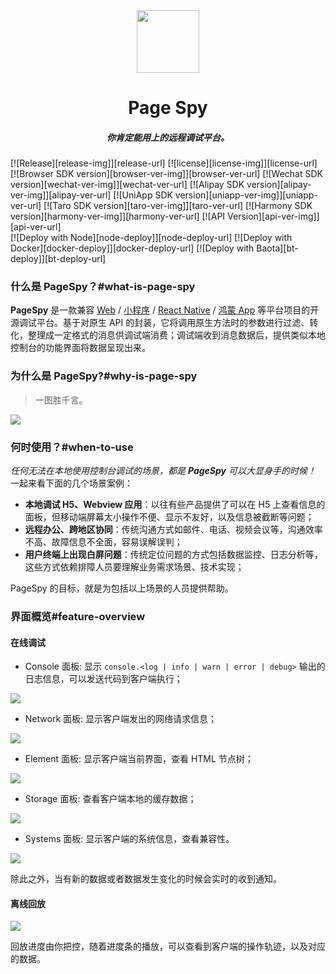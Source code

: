 
[license-img]: https://img.shields.io/github/license/HuolalaTech/page-spy-web?label=License
[license-url]: https://github.com/HuolalaTech/page-spy-web/blob/main/LICENSE
[release-img]: https://img.shields.io/github/package-json/v/HuolalaTech/page-spy-web/release?label=Release
[release-url]: https://github.com/HuolalaTech/page-spy-web/blob/release/package.json
[browser-ver-img]: https://img.shields.io/npm/v/@huolala-tech/page-spy-browser?label=Browser&color=orange
[browser-ver-url]: https://npmjs.com/package/@huolala-tech/page-spy-browser
[uniapp-ver-img]: https://img.shields.io/npm/v/@huolala-tech/page-spy-uniapp?label=UniApp&color=green
[uniapp-ver-url]: https://npmjs.com/package/@huolala-tech/page-spy-uniapp
[wechat-ver-img]: https://img.shields.io/npm/v/@huolala-tech/page-spy-wechat?label=Wechat&color=green
[wechat-ver-url]: https://npmjs.com/package/@huolala-tech/page-spy-wechat
[alipay-ver-img]: https://img.shields.io/npm/v/@huolala-tech/page-spy-alipay?label=Alipay&color=blue
[alipay-ver-url]: https://npmjs.com/package/@huolala-tech/page-spy-alipay
[taro-ver-img]: https://img.shields.io/npm/v/@huolala-tech/page-spy-taro?label=Taro&color=blue
[taro-ver-url]: https://npmjs.com/package/@huolala-tech/page-spy-taro
[harmony-ver-img]: https://harmony.blucas.me/badge/version/@huolala/page-spy-harmony?label=Harmony&color=black
[harmony-ver-url]: https://ohpm.openharmony.cn/#/cn/detail/@huolala%2Fpage-spy-harmony
[api-ver-img]: https://img.shields.io/github/v/tag/HuolalaTech/page-spy-api?label=API
[api-ver-url]: https://github.com/HuolalaTech/page-spy-api/tags
[node-deploy]: https://img.shields.io/badge/Node_Deploy-Install-CB3937
[node-deploy-url]: https://pagespy.org/#/docs/deploy-with-node
[docker-deploy]: https://img.shields.io/badge/Docker_Deploy-Install-1E63ED
[docker-deploy-url]: https://pagespy.org/#/docs/deploy-with-docker
[bt-deploy]: https://img.shields.io/badge/BT_Deploy-Install-20a53a
[bt-deploy-url]: https://pagespy.org/#/docs/deploy-with-baota






<div align="center">
  <img src={logo} height="100" />
  <h1>Page Spy</h1>
  <h5>你肯定能用上的远程调试平台。</h5>
</div>

<div className='badges'>
  [![Release][release-img]][release-url]
  [![license][license-img]][license-url]
</div>

<div className="badges">
  [![Browser SDK version][browser-ver-img]][browser-ver-url]
  [![Wechat SDK version][wechat-ver-img]][wechat-ver-url]
  [![Alipay SDK version][alipay-ver-img]][alipay-ver-url]
  [![UniApp SDK version][uniapp-ver-img]][uniapp-ver-url]
  [![Taro SDK version][taro-ver-img]][taro-ver-url]
  [![Harmony SDK version][harmony-ver-img]][harmony-ver-url]
  [![API Version][api-ver-img]][api-ver-url] <br />
</div>

<div className="badges">
  [![Deploy with Node][node-deploy]][node-deploy-url]
  [![Deploy with Docker][docker-deploy]][docker-deploy-url]
  [![Deploy with Baota][bt-deploy]][bt-deploy-url]
</div>

### 什么是 PageSpy？#what-is-page-spy

**PageSpy** 是一款兼容 [Web](./browser) / [小程序](./miniprogram) / [React Native](./react-native) / [鸿蒙 App](./harmony) 等平台项目的开源调试平台。基于对原生 API 的封装，它将调用原生方法时的参数进行过滤、转化，整理成一定格式的消息供调试端消费；调试端收到消息数据后，提供类似本地控制台的功能界面将数据呈现出来。

### 为什么是 PageSpy?#why-is-page-spy

> 一图胜千言。

<a href={whyIsPageSpyImg} target="_blank">
  <img src={whyIsPageSpyImg} />
</a>

### 何时使用？#when-to-use

*任何无法在本地使用控制台调试的场景，都是 **PageSpy** 可以大显身手的时候！*
一起来看下面的几个场景案例：

- **本地调试 H5、Webview 应用**：以往有些产品提供了可以在 H5 上查看信息的面板，但移动端屏幕太小操作不便、显示不友好，以及信息被截断等问题；
- **远程办公、跨地区协同**：传统沟通方式如邮件、电话、视频会议等，沟通效率不高、故障信息不全面，容易误解误判；
- **用户终端上出现白屏问题**：传统定位问题的方式包括数据监控、日志分析等，这些方式依赖排障人员要理解业务需求场景、技术实现；

PageSpy 的目标，就是为包括以上场景的人员提供帮助。

### 界面概览#feature-overview

#### 在线调试

- Console 面板: 显示 `console.<log | info | warn | error | debug>` 输出的日志信息，可以发送代码到客户端执行；

<a href={consoleImg} target="_blank">
  <img src={consoleImg} />
</a>

- Network 面板: 显示客户端发出的网络请求信息；

<a href={networkImg} target="_blank">
  <img src={networkImg} />
</a>

- Element 面板: 显示客户端当前界面，查看 HTML 节点树；

<a href={pageImg} target="_blank">
  <img src={pageImg} />
</a>

- Storage 面板: 查看客户端本地的缓存数据；

<a href={storageImg} target="_blank">
  <img src={storageImg} />
</a>

- Systems 面板: 显示客户端的系统信息，查看兼容性。

<a href={systemImg} target="_blank">
  <img src={systemImg} />
</a>

除此之外，当有新的数据或者数据发生变化的时候会实时的收到通知。

#### 离线回放

<a href={offlineImg} target="_blank">
  <img src={offlineImg} />
</a>

回放进度由你把控，随着进度条的播放，可以查看到客户端的操作轨迹，以及对应的数据。